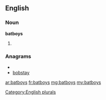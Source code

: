 ==English==

===Noun===
'''batboys'''

# {{plural of|[[batboy]]}}

===Anagrams===
* {{alphagram|abbosty}}
* [[bobstay#English|bobstay]]


[[Category:English plurals]]

[[ar:batboys]]
[[fr:batboys]]
[[mg:batboys]]
[[my:batboys]]